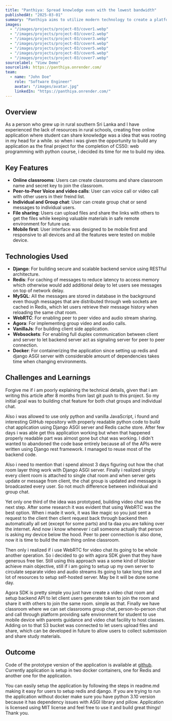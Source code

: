 ```yaml
---
title: "Panthiya: Spread knowledge even with the lowest bandwidth"
publishedAt: "2025-03-01"
summary: "Panthiya aims to utilize modern technology to create a platform for local students with low bandwidth to attend online classes provided by generous scholars."
images:
  - "/images/projects/project-03/cover1.webp"
  - "/images/projects/project-03/cover2.webp"
  - "/images/projects/project-03/cover3.webp"
  - "/images/projects/project-03/cover4.webp"
  - "/images/projects/project-03/cover5.webp"
  - "/images/projects/project-03/cover6.webp"
  - "/images/projects/project-03/cover7.webp"
sourcelabel: "View Demo"
sourcelink: https://panthiya.onrender.com/
team:
  - name: "John Doe"
    role: "Software Engineer"
    avatar: "/images/avatar.jpg"
    linkedIn: "https://panthiya.onrender.com/"
---
```


## Overview

As a person who grew up in rural southern Sri Lanka and I have experienced the lack of resources in rural schools, creating free online application where student can share knowledge was a idea that was rooting in my head for a while. so when i was given the opportunity to build any application as the final project for the completion of CS50: web programming with python course, i decided its time for me to build my idea.

## Key Features

- **Online classrooms**:  Users can create classrooms and share classroom name and secret key to join the classroom.
- **Peer-to-Peer Voice and video calls**: User can voice call or video call with other users in their freind list.
- **Individual and Group chat**: User can create group chat or send messages to individual users.
- **File sharing**: Users can upload files and share the links with others to get the files while keeping valuable materials in safe remote environment for future use.
- **Mobile first**: User interface was designed to be mobile first and responsive to all devices and all the features were tested on mobile device.

## Technologies Used

- **Django**: For building secure and scalable backend service using RESTful architecture.
- **Redis**: For caching of messages to reduce latency to access memory which otherwise would add additional delay to let users see messages on top of network delay.
- **MySQL**: All the messages are stored in database in the background even though messages that are distributed through web sockets are cached in Redis, which let users retrieve their message history when reloading the same chat room.
- **WebRTC**: For enabling peer to peer video and audio stream sharing.
- **Agora**: For implementing group video and audio calls.
- **VanillaJs**: For building client side application.
- **Websockets**: For enabling full duplex communication between client and server to let backend server act as signaling server for peer to peer connection.
- **Docker**: For containerizing the application since setting up redis and django ASGI server with considerable amount of dependencies takes time when changing environments.

## Challenges and Learnings

Forgive me if i am poorly explaining the technical details, given that i am writing this article after 8 months from last git push to this project. So my initial goal was to building chat feature for both chat groups and individual chat.

Also i was allowed to use only python and vanilla JavaScript, i found and interesting GitHub repository with properly readable python code to build chat application using Django ASGI server and Redis cache store. 
After few days i was able get this application working but when that happened properly readable part was almost gone but chat was working. I didn't wanted to abandoned the code base entirely because all of the APIs were written using Django rest framework. I managed to reuse most of the backend code.

Also i need to mention that i spend almost 3 days figuring out how the chat room layer thing work with Django ASGI server. Finally i realized simply every client room is attached to single chat room and when server gets update or message from client, the chat group is updated and message is broadcasted every user. So not much difference between individual and group chat.

Yet only one third of the idea was prototyped, building video chat was the next step. After some research it was evident that using WebRTC was the best option. When i made it work, it was like magic so you just sent a request to the client then client request back through backend then automatically all set (except for some parts) and ta daa you are talking over the internet. And now i know whenever i call someone actually that person is asking my device below the hood. 
Peer to peer connection is also done, now it is time to build the main thing online classroom. 

Then only i realized if i use WebRTC for video chat its going to be whole another operation. So i decided to go with agora SDK given that they have generous free tier. Still using this approach was a some kind of blocker achieve main objective, still if i am going to setup up my own server to circulate separate video and audio streams its going to take long time and lot of resources to setup self-hosted server. May be it will be done some day.


Agora SDK is pretty simple you just have create a video chat room and setup backend API to let client users generate token to join the room and share it with others to join the same room. simple as that. Finally we have classroom where we can set classrooms group chat, person-to-person chat and call through platform providing safe environment for student to use mobile device with parents guidance and video chat facility to host classes. Adding on to that S3 bucket was connected to let users upload files and share, which can be developed in future to allow users to collect submission and share study materials.


## Outcome

Code of the prototype version of the application is available at [github](https://github.com/Wishwa-code/panthiya). Currently application is setup in two docker containers, one for Redis and another one for the application. 

You can easily setup the application by following the steps in readme.md making it easy for users to setup redis and django. If you are trying to run the application without docker make sure you have python 3.10 version because it has dependency issues with ASGI library and pillow. Application is licensed using MIT license and feel free to use it and build great things! Thank you.